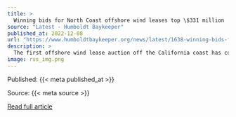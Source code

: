 ```yaml
---
title: >
  Winning bids for North Coast offshore wind leases top \$331 million
source: "Latest - Humboldt Baykeeper"
published_at: 2022-12-08
url: "https://www.humboldtbaykeeper.org/news/latest/1638-winning-bids-for-north-coast-offshore-wind-leases-top-331-million"
description: >
  The first offshore wind lease auction off the California coast has come to a close and the winners of the leases have been announced.The U.S. Department of the Interior announced the two leases in the Humboldt wind energy area, 21 miles off the coast of Humboldt Bay, were awarded to RWE Offshore Wind Holdings — 63,338 acres for $157.7 million — and California North Floating — 69,031 for $173.8 million — just before noon on Wednesday.The five leases, including three roughly 80,000-acre apiece leases off Morro Bay, garnered $757.1 million for 373,268 acres capable of generating 4.6 gigawatts of energy, or enough power for 1.5 million homes. The winning bids off the coast of Morro Bay were from Equinor Wind US ($130 million), Central California Offshore Wind ($150.3 million), and Invenergy California Offshore ($145.3 million).The lease sale is a significant milestone in meeting the state and nation’s goals to address the climate crisis. Wind energy is expected to complement solar energy, which is plentiful during the day while wind speeds are stronger when the sun goes down.Humboldt County doesn’t have the transmission infrastructure in place to develop a large offshore wind farm right away, so developers are expected to start with a smaller community-scale project.&nbsp;Read More
image: rss_img.png
---
```



  Published: {{< meta published_at >}}
  

  Source: {{< meta source >}}
  

  [Read full article]({{< meta url >}})
  

